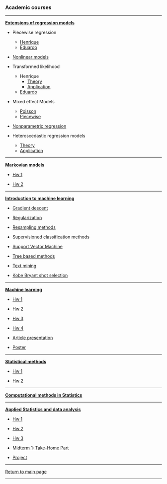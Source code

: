 ### Academic courses

***

[**Extensions of regression models**](https://github.com/mynameislaure/emr15)

* Piecewise regression
    + [Henrique](http://mynameislaure.github.io/academic_courses/emr15/piecewise/)
    + [Eduardo](http://mynameislaure.github.io/academic_courses/emr15/piecewise/piecewise.html)

* [Nonlinear models](http://mynameislaure.github.io/academic_courses/emr15/nls/)

* Transformed likelihood
    + Henrique
        - [Theory](http://mynameislaure.github.io/academic_courses/emr15/trans_likelihood/theory.html)
        - [Application](http://mynameislaure.github.io/academic_courses/emr15/trans_likelihood/application.html)
    + [Eduardo](http://mynameislaure.github.io/academic_courses/emr15/trans_likelihood/application-eduardojr.html)

* Mixed effect Models
    + [Poisson](http://mynameislaure.github.io/academic_courses/emr15/lme/mixed_poisson_model.html)
    + [Piecewise](http://mynameislaure.github.io/academic_courses/emr15/lme/piecewise_mixed_model.html)

* [Nonparametric regression](http://mynameislaure.github.io/academic_courses/emr15/nonparametric/)

* Heteroscedastic regression models
    + [Theory](http://mynameislaure.github.io/academic_courses/emr15/hetero/theory.html)
    + [Application](http://mynameislaure.github.io/academic_courses/emr15/hetero/application.html)

***

[**Markovian models**](https://github.com/mynameislaure/ce064mm)

* [Hw 1](http://mynameislaure.github.io/academic_courses/markov/hw1/master.pdf)

* [Hw 2](http://mynameislaure.github.io/academic_courses/markov/hw2/master.pdf)

***

[**Introduction to machine learning**](https://github.com/mynameislaure/ce062)

+ [Gradient descent](http://mynameislaure.github.io/academic_courses/intro2ml/gradient_descent/)

+ [Regularization](http://mynameislaure.github.io/academic_courses/intro2ml/regularization/)

+ [Resampling methods](http://mynameislaure.github.io/academic_courses/intro2ml/resampling_methods/)

+ [Supervisioned classification methods](http://mynameislaure.github.io/academic_courses/intro2ml/supervisioned_classification_methods/)

+ [Support Vector Machine](http://mynameislaure.github.io/academic_courses/intro2ml/support_vector_machine/)

+ [Tree based methods](http://mynameislaure.github.io/academic_courses/intro2ml/tree_based_methods/)

+ [Text mining](http://mynameislaure.github.io/academic_courses/intro2ml/text_mining/)

+ [Kobe Bryant shot selection](http://mynameislaure.github.io/academic_courses/intro2ml/kobe_bryant_shot_selection/)

***

[**Machine learning**](https://github.com/mynameislaure/ML-UFMG)

* [Hw 1](http://mynameislaure.github.io/academic_courses/ml/hw1/master.pdf)

* [Hw 2](http://mynameislaure.github.io/academic_courses/ml/hw2/master.pdf)

* [Hw 3](http://mynameislaure.github.io/academic_courses/ml/hw3/master.pdf)

* [Hw 4](http://mynameislaure.github.io/academic_courses/ml/hw4/master.pdf)

* [Article presentation](http://mynameislaure.github.io/academic_courses/ml/article/master.pdf)

* [Poster](http://mynameislaure.github.io/academic_courses/ml/poster/master.pdf)

***

[**Statistical methods**](https://github.com/mynameislaure/mi404-statistical_methods)

* [Hw 1](http://mynameislaure.github.io/stat_methods/hw1.pdf)

* [Hw 2](http://mynameislaure.github.io/stat_methods/hw2.pdf)

***

[**Computational methods in Statistics**](http://mynameislaure.github.io/cms/)

***

[**Applied Statistics and data analysis**](https://github.com/mynameislaure/amcs210)

* [Hw 1](https://mynameislaure.github.io/amcs210/hw1.pdf)

* [Hw 2](https://mynameislaure.github.io/amcs210/hw2.pdf)

* [Hw 3](https://mynameislaure.github.io/amcs210/hw3.pdf)

* [Midterm 1: Take-Home Part](https://mynameislaure.github.io/amcs210/md1-thp.pdf)

* [Project](https://mynameislaure.github.io/amcs210/project.pdf)

***

[Return to main page](http://mynameislaure.github.io)

***